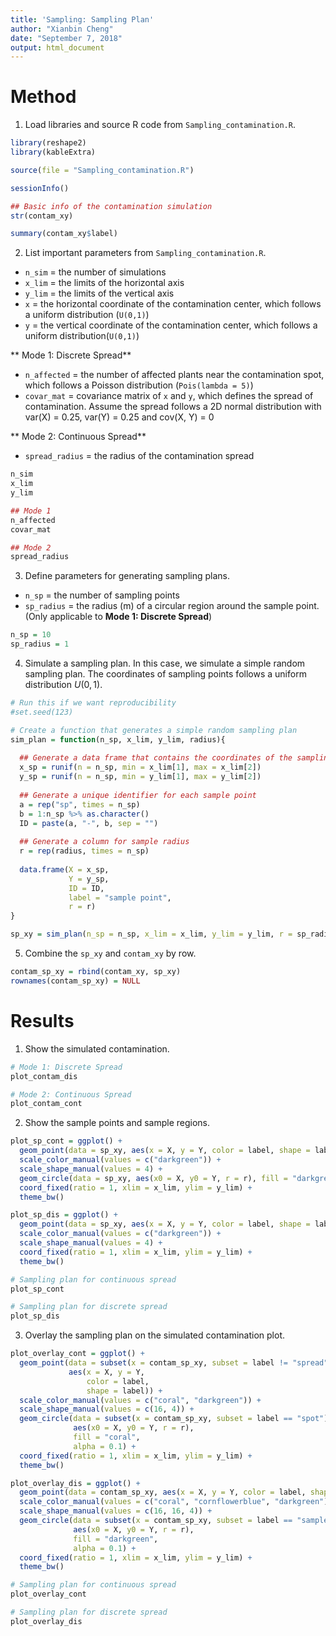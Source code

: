 ```yaml
---
title: 'Sampling: Sampling Plan'
author: "Xianbin Cheng"
date: "September 7, 2018"
output: html_document
---
```


# Method

1. Load libraries and source R code from `Sampling_contamination.R`.

```r
library(reshape2)
library(kableExtra)
```

```r
source(file = "Sampling_contamination.R")
```

```r
sessionInfo()
```

```r
## Basic info of the contamination simulation
str(contam_xy)

summary(contam_xy$label)
```


2. List important parameters from `Sampling_contamination.R`.

* `n_sim` = the number of simulations  
* `x_lim` = the limits of the horizontal axis  
* `y_lim` = the limits of the vertical axis  
* `x` = the horizontal coordinate of the contamination center, which follows a uniform distribution (`U(0,1)`)
* `y` = the vertical coordinate of the contamination center, which follows a uniform distribution(`U(0,1)`)  

** Mode 1: Discrete Spread** 

* `n_affected` = the number of affected plants near the contamination spot, which follows a Poisson distribution (`Pois(lambda = 5)`)   
* `covar_mat` = covariance matrix of `x` and `y`, which defines the spread of contamination. Assume the spread follows a 2D normal distribution with var(X) = 0.25, var(Y) = 0.25 and cov(X, Y) = 0  

** Mode 2: Continuous Spread**

* `spread_radius` = the radius of the contamination spread

```r
n_sim
x_lim
y_lim

## Mode 1
n_affected
covar_mat

## Mode 2
spread_radius
```

3. Define parameters for generating sampling plans.

* `n_sp` = the number of sampling points
* `sp_radius` = the radius (m) of a circular region around the sample point. (Only applicable to **Mode 1: Discrete Spread**)

```r
n_sp = 10
sp_radius = 1
```

4. Simulate a sampling plan. In this case, we simulate a simple random sampling plan. The coordinates of sampling points follows a uniform distribution $U(0,1)$.

```r
# Run this if we want reproducibility
#set.seed(123)
```

```r
# Create a function that generates a simple random sampling plan
sim_plan = function(n_sp, x_lim, y_lim, radius){
  
  ## Generate a data frame that contains the coordinates of the sampling points
  x_sp = runif(n = n_sp, min = x_lim[1], max = x_lim[2])
  y_sp = runif(n = n_sp, min = y_lim[1], max = y_lim[2])
  
  ## Generate a unique identifier for each sample point
  a = rep("sp", times = n_sp)
  b = 1:n_sp %>% as.character()
  ID = paste(a, "-", b, sep = "")
  
  ## Generate a column for sample radius
  r = rep(radius, times = n_sp)
  
  data.frame(X = x_sp,
             Y = y_sp,
             ID = ID,
             label = "sample point",
             r = r)
}
```

```r
sp_xy = sim_plan(n_sp = n_sp, x_lim = x_lim, y_lim = y_lim, r = sp_radius)
```

5. Combine the `sp_xy` and `contam_xy` by row.

```r
contam_sp_xy = rbind(contam_xy, sp_xy)
rownames(contam_sp_xy) = NULL
```

# Results

1. Show the simulated contamination.

```r
# Mode 1: Discrete Spread
plot_contam_dis

# Mode 2: Continuous Spread
plot_contam_cont
```

2. Show the sample points and sample regions.

```r
plot_sp_cont = ggplot() +
  geom_point(data = sp_xy, aes(x = X, y = Y, color = label, shape = label)) +
  scale_color_manual(values = c("darkgreen")) +
  scale_shape_manual(values = 4) +
  geom_circle(data = sp_xy, aes(x0 = X, y0 = Y, r = r), fill = "darkgreen", alpha = 0.1) +
  coord_fixed(ratio = 1, xlim = x_lim, ylim = y_lim) +
  theme_bw()

plot_sp_dis = ggplot() +
  geom_point(data = sp_xy, aes(x = X, y = Y, color = label, shape = label)) +
  scale_color_manual(values = c("darkgreen")) +
  scale_shape_manual(values = 4) +
  coord_fixed(ratio = 1, xlim = x_lim, ylim = y_lim) +
  theme_bw()
```

```r
# Sampling plan for continuous spread
plot_sp_cont

# Sampling plan for discrete spread
plot_sp_dis
```


3. Overlay the sampling plan on the simulated contamination plot.

```r
plot_overlay_cont = ggplot() +
  geom_point(data = subset(x = contam_sp_xy, subset = label != "spread"), 
             aes(x = X, y = Y, 
                 color = label, 
                 shape = label)) +
  scale_color_manual(values = c("coral", "darkgreen")) +
  scale_shape_manual(values = c(16, 4)) +
  geom_circle(data = subset(x = contam_sp_xy, subset = label == "spot"),
              aes(x0 = X, y0 = Y, r = r), 
              fill = "coral", 
              alpha = 0.1) +
  coord_fixed(ratio = 1, xlim = x_lim, ylim = y_lim) +
  theme_bw()

plot_overlay_dis = ggplot() +
  geom_point(data = contam_sp_xy, aes(x = X, y = Y, color = label, shape = label)) +
  scale_color_manual(values = c("coral", "cornflowerblue", "darkgreen")) +
  scale_shape_manual(values = c(16, 16, 4)) +
  geom_circle(data = subset(x = contam_sp_xy, subset = label == "sample point"),
              aes(x0 = X, y0 = Y, r = r),
              fill = "darkgreen",
              alpha = 0.1) +
  coord_fixed(ratio = 1, xlim = x_lim, ylim = y_lim) +
  theme_bw()
```

```r
# Sampling plan for continuous spread
plot_overlay_cont

# Sampling plan for discrete spread
plot_overlay_dis
```

